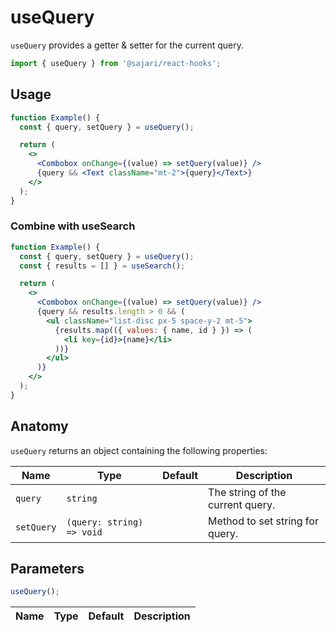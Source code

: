 
<SEO title="useQuery" scope={scopes.hooks} description="useQuery provides a getter and setter for the current query." />

# useQuery

`useQuery` provides a getter & setter for the current query.

```js
import { useQuery } from '@sajari/react-hooks';
```

## Usage

```jsx
function Example() {
  const { query, setQuery } = useQuery();

  return (
    <>
      <Combobox onChange={(value) => setQuery(value)} />
      {query && <Text className="mt-2">{query}</Text>}
    </>
  );
}
```

### Combine with useSearch

```jsx
function Example() {
  const { query, setQuery } = useQuery();
  const { results = [] } = useSearch();

  return (
    <>
      <Combobox onChange={(value) => setQuery(value)} />
      {query && results.length > 0 && (
        <ul className="list-disc px-5 space-y-2 mt-5">
          {results.map(({ values: { name, id } }) => (
            <li key={id}>{name}</li>
          ))}
        </ul>
      )}
    </>
  );
}
```

## Anatomy

`useQuery` returns an object containing the following properties:

| Name       | Type                      | Default | Description                      |
| ---------- | ------------------------- | ------- | -------------------------------- |
| `query`    | `string`                  |         | The string of the current query. |
| `setQuery` | `(query: string) => void` |         | Method to set string for query.  |

## Parameters

```js
useQuery();
```

| Name | Type | Default | Description |
| ---- | ---- | ------- | ----------- |
